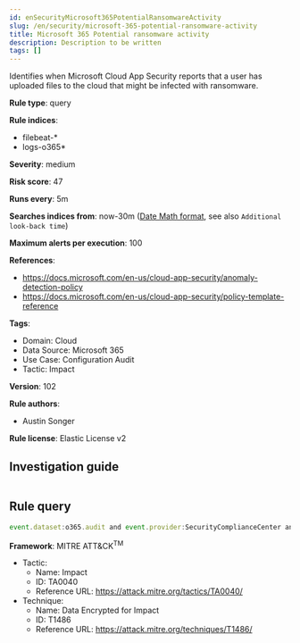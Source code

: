 ```yaml
---
id: enSecurityMicrosoft365PotentialRansomwareActivity
slug: /en/security/microsoft-365-potential-ransomware-activity
title: Microsoft 365 Potential ransomware activity
description: Description to be written
tags: []
---
```


<div id="microsoft-365-potential-ransomware-activity"></div>

Identifies when Microsoft Cloud App Security reports that a user has uploaded files to the cloud that might be infected with ransomware.

**Rule type**: query

**Rule indices**: 

* filebeat-*
* logs-o365*

**Severity**: medium

**Risk score**: 47

**Runs every**: 5m

**Searches indices from**: now-30m ([Date Math format](((ref))/common-options.html#date-math), see also <DocLink id="enSecurityRulesUiCreate" section="set-the-rules-schedule">`Additional look-back time`</DocLink>)

**Maximum alerts per execution**: 100

**References**: 

* https://docs.microsoft.com/en-us/cloud-app-security/anomaly-detection-policy
* https://docs.microsoft.com/en-us/cloud-app-security/policy-template-reference

**Tags**: 

* Domain: Cloud
* Data Source: Microsoft 365
* Use Case: Configuration Audit
* Tactic: Impact

**Version**: 102

**Rule authors**: 

* Austin Songer

**Rule license**: Elastic License v2

## Investigation guide

```markdown

```

## Rule query

```js
event.dataset:o365.audit and event.provider:SecurityComplianceCenter and event.category:web and event.action:"Potential ransomware activity" and event.outcome:success

```

**Framework**: MITRE ATT&CK<sup>TM</sup>

* Tactic:
    * Name: Impact
    * ID: TA0040
    * Reference URL: https://attack.mitre.org/tactics/TA0040/
* Technique:
    * Name: Data Encrypted for Impact
    * ID: T1486
    * Reference URL: https://attack.mitre.org/techniques/T1486/

